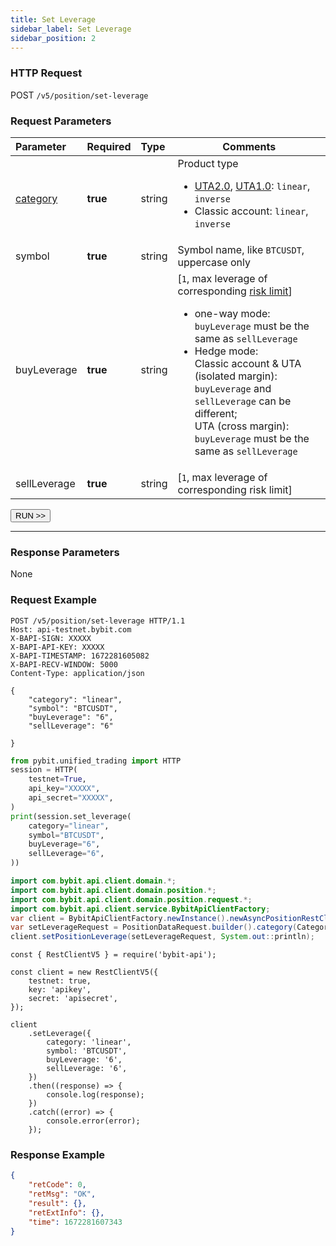 ---
title: Set Leverage
sidebar_label: Set Leverage
sidebar_position: 2
---

### HTTP Request
POST `/v5/position/set-leverage`

### Request Parameters
| Parameter | Required | Type | Comments|
|:----- |:-------|:-----|------ |
|[category](../enum#category) |**true** |string |Product type <ul><li>[UTA2.0](../acct-mode#uta-20), [UTA1.0](../acct-mode#uta-10): `linear`, `inverse`</li><li>Classic account: `linear`, `inverse`</li></ul>|
|symbol |**true** |string |Symbol name, like `BTCUSDT`, uppercase only|
|buyLeverage |**true** |string |[`1`, max leverage of corresponding [risk limit](../market/risk-limit#)] <ul><li>one-way mode: `buyLeverage` must be the same as `sellLeverage`</li><li>Hedge mode: <br/>Classic account & UTA (isolated margin): `buyLeverage` and `sellLeverage` can be different; <br/>UTA (cross margin): `buyLeverage` must be the same as `sellLeverage`</li></ul> |
|sellLeverage |**true** |string |[`1`, max leverage of corresponding risk limit]|

<a href="/api-explorer/v5/position/leverage"><Button>RUN >></Button></a>

---

### Response Parameters
None

### Request Example

<Tabs groupId="programming-languages">
<TabItem value="http" label="HTTP">

```http
POST /v5/position/set-leverage HTTP/1.1
Host: api-testnet.bybit.com
X-BAPI-SIGN: XXXXX
X-BAPI-API-KEY: XXXXX
X-BAPI-TIMESTAMP: 1672281605082
X-BAPI-RECV-WINDOW: 5000
Content-Type: application/json

{
    "category": "linear",
    "symbol": "BTCUSDT",
    "buyLeverage": "6",
    "sellLeverage": "6"

}
```

</TabItem>
<TabItem value="python" label="Python">

```python
from pybit.unified_trading import HTTP
session = HTTP(
    testnet=True,
    api_key="XXXXX",
    api_secret="XXXXX",
)
print(session.set_leverage(
    category="linear",
    symbol="BTCUSDT",
    buyLeverage="6",
    sellLeverage="6",
))
```

</TabItem>
<TabItem value="java" label="Java">

```java
import com.bybit.api.client.domain.*;
import com.bybit.api.client.domain.position.*;
import com.bybit.api.client.domain.position.request.*;
import com.bybit.api.client.service.BybitApiClientFactory;
var client = BybitApiClientFactory.newInstance().newAsyncPositionRestClient();
var setLeverageRequest = PositionDataRequest.builder().category(CategoryType.LINEAR).symbol("BTCUSDT").buyLeverage("5").sellLeverage("5").build();
client.setPositionLeverage(setLeverageRequest, System.out::println);
```

</TabItem>
<TabItem value="Node" label="Node.js">

```n4js
const { RestClientV5 } = require('bybit-api');

const client = new RestClientV5({
    testnet: true,
    key: 'apikey',
    secret: 'apisecret',
});

client
    .setLeverage({
        category: 'linear',
        symbol: 'BTCUSDT',
        buyLeverage: '6',
        sellLeverage: '6',
    })
    .then((response) => {
        console.log(response);
    })
    .catch((error) => {
        console.error(error);
    });
```

</TabItem>
</Tabs>

### Response Example

```json
{
    "retCode": 0,
    "retMsg": "OK",
    "result": {},
    "retExtInfo": {},
    "time": 1672281607343
}
```
